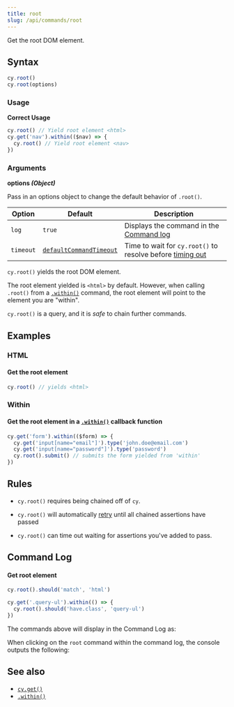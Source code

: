 ```yaml
---
title: root
slug: /api/commands/root
---
```


Get the root DOM element.

## Syntax

```javascript
cy.root()
cy.root(options)
```

### Usage

<Icon name="check-circle" color="green" /> **Correct Usage**

```javascript
cy.root() // Yield root element <html>
cy.get('nav').within(($nav) => {
  cy.root() // Yield root element <nav>
})
```

### Arguments

<Icon name="angle-right" /> **options _(Object)_**

Pass in an options object to change the default behavior of `.root()`.

| Option    | Default                                                           | Description                                                                         |
| --------- | ----------------------------------------------------------------- | ----------------------------------------------------------------------------------- |
| `log`     | `true`                                                            | Displays the command in the [Command log](/app/core-concepts/open-mode#Command-Log) |
| `timeout` | [`defaultCommandTimeout`](/app/references/configuration#Timeouts) | Time to wait for `cy.root()` to resolve before [timing out](#Timeouts)              |

<HeaderYields/>

`cy.root()` yields the root DOM element.

The root element yielded is `<html>` by default. However, when calling `.root()`
from a [`.within()`](/api/commands/within) command, the root element will point
to the element you are "within".

`cy.root()` is a query, and it is _safe_ to chain further commands.

## Examples

### HTML

#### Get the root element

```javascript
cy.root() // yields <html>
```

### Within

#### Get the root element in a [`.within()`](/api/commands/within) callback function

```javascript
cy.get('form').within(($form) => {
  cy.get('input[name="email"]').type('john.doe@email.com')
  cy.get('input[name="password"]').type('password')
  cy.root().submit() // submits the form yielded from 'within'
})
```

## Rules

<HeaderRequirements/>

- `cy.root()` requires being chained off of `cy`.

<HeaderAssertions/>

- `cy.root()` will automatically [retry](/app/core-concepts/retry-ability)
  until all chained assertions have passed

<HeaderTimeouts/>

- `cy.root()` can time out waiting for assertions you've added to pass.

## Command Log

#### Get root element

```javascript
cy.root().should('match', 'html')

cy.get('.query-ul').within(() => {
  cy.root().should('have.class', 'query-ul')
})
```

The commands above will display in the Command Log as:

<DocsImage
  src="/img/api/root/find-root-element-and-assert.png"
  alt="Command Log root"
/>

When clicking on the `root` command within the command log, the console outputs
the following:

<DocsImage
  src="/img/api/root/console-log-root-which-is-usually-the-main-document.png"
  alt="Console Log root"
/>

## See also

- [`cy.get()`](/api/commands/get)
- [`.within()`](/api/commands/within)
